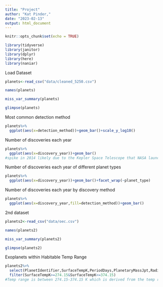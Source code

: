---
title: "Project"
author: "Kat Pinder,"
date: "2023-02-13"
output: html_document
---

```{r setup, include=FALSE}
knitr::opts_chunk$set(echo = TRUE)
```

```{r message=FALSE, warning=FALSE}
library(tidyverse)
library(janitor)
library(dplyr)
library(here)
library(naniar)
``` 

Load Dataset
```{r}
planets<-read_csv("data/cleaned_5250.csv")
```

```{r}
names(planets)
```

```{r}
miss_var_summary(planets)
```

```{r}
glimpse(planets)
```

Most common detection method
```{r}
planets%>%
  ggplot(aes(x=detection_method))+geom_bar()+scale_y_log10()
```

Number of discoveries each year
```{r}
planets%>%
  ggplot(aes(x=discovery_year))+geom_bar()
#spike in 2014 likely due to the Kepler Space Telescope that NASA launched in Feb 2014
```

Number of discoveries each year of different planet types
```{r}
planets%>%
  ggplot(aes(x=discovery_year))+geom_bar()+facet_wrap(~planet_type)
```

Number of discoveries each year by discovery method
```{r}
planets%>%
  ggplot(aes(x=discovery_year,fill=detection_method))+geom_bar()
```

2nd dataset
```{r}
planets2<-read_csv("data/oec.csv")
```

```{r}
names(planets2)
```

```{r}
miss_var_summary(planets2)
```

```{r}
glimpse(planets2)
```

Exoplanets within Habitable Temp Range
```{r}
planets2%>%
  select(PlanetIdentifier,SurfaceTempK,PeriodDays,PlanetaryMassJpt,RadiusJpt,PeriodDays,DistFromSunParsec,HostStarTempK)%>%
  filter(SurfaceTempK>=274.15&SurfaceTempK<=374.15)
#Temp range is between 274.15-374.15 K which is derived from the temp range that water is in a liquid state
```

